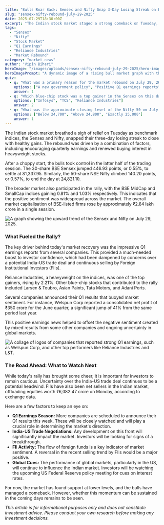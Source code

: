 ```yaml
---
title: "Bulls Roar Back: Sensex and Nifty Snap 3-Day Losing Streak on Earnings Cheer"
slug: "sensex-nifty-rebound-july-29-2025"
date: 2025-07-29T18:30:00Z
excerpt: "The Indian stock market staged a strong comeback on Tuesday, with the Sensex and Nifty both closing in the green after three consecutive days of losses. The rally was fueled by encouraging Q1 earnings reports and a rebound in blue-chip stocks like Reliance Industries and HDFC Bank."
tags:
  - "Sensex"
  - "Nifty"
  - "Stock Market"
  - "Q1 Earnings"
  - "Reliance Industries"
  - "Market Rebound"
category: "market-news"
author: "Vipin Bihari"
heroImage: "/images/uploads/sensex-nifty-rebound-july-29-2025/hero-image.jpg"
heroImagePrompt: "A dynamic image of a rising bull market graph with the BSE Sensex building in the background, symbolizing a strong market rebound in India."
quiz:
  - q: "What was a primary reason for the market rebound on July 29, 2025?"
    options: ["A new government policy", "Positive Q1 earnings reports", "A sudden drop in oil prices"]
    answer: 1
  - q: "Which blue-chip stock was a top gainer in the Sensex on this day?"
    options: ["Infosys", "TCS", "Reliance Industries"]
    answer: 2
  - q: "What was the approximate closing level of the Nifty 50 on July 29, 2025?"
    options: ["Below 24,700", "Above 24,800", "Exactly 25,000"]
    answer: 1
---
```


The Indian stock market breathed a sigh of relief on Tuesday as benchmark indices, the Sensex and Nifty, snapped their three-day losing streak to close with healthy gains. The rebound was driven by a combination of factors, including encouraging quarterly earnings and renewed buying interest in heavyweight stocks.

After a choppy start, the bulls took control in the latter half of the trading session. The 30-share BSE Sensex jumped 446.93 points, or 0.55%, to settle at 81,337.95. Similarly, the 50-share NSE Nifty climbed 140.20 points, or 0.57%, to end the day at 24,821.10.

The broader market also participated in the rally, with the BSE MidCap and SmallCap indices gaining 0.81% and 1.03% respectively. This indicates that the positive sentiment was widespread across the market. The overall market capitalisation of BSE-listed firms rose by approximately ₹2.84 lakh crore in a single session.

![A graph showing the upward trend of the Sensex and Nifty on July 29, 2025.](/images/uploads/sensex-nifty-rebound-july-29-2025/market-rebound.png)

### What Fueled the Rally?

The key driver behind today's market recovery was the impressive Q1 earnings reports from several companies. This provided a much-needed boost to investor confidence, which had been dampened by concerns over a potential India-US trade deal and continuous selling by Foreign Institutional Investors (FIIs).

Reliance Industries, a heavyweight on the indices, was one of the top gainers, rising by 2.21%. Other blue-chip stocks that contributed to the rally included Larsen & Toubro, Asian Paints, Tata Motors, and Adani Ports.

Several companies announced their Q1 results that buoyed market sentiment. For instance, Welspun Corp reported a consolidated net profit of ₹350 crore for the June quarter, a significant jump of 41% from the same period last year.

This positive earnings news helped to offset the negative sentiment created by mixed results from some other companies and ongoing uncertainty in global markets.

![A collage of logos of companies that reported strong Q1 earnings, such as Welspun Corp, and other top performers like Reliance Industries and L&T.](/images/uploads/sensex-nifty-rebound-july-29-2025/q1-earnings-stars.png)

### The Road Ahead: What to Watch Next

While today's rally has brought some cheer, it is important for investors to remain cautious. Uncertainty over the India-US trade deal continues to be a potential headwind. FIIs have also been net sellers in the Indian market, offloading equities worth ₹6,082.47 crore on Monday, according to exchange data.

Here are a few factors to keep an eye on:

*   **Q1 Earnings Season:** More companies are scheduled to announce their Q1 results this week. These will be closely watched and will play a crucial role in determining the market's direction.
*   **India-US Trade Negotiations:** Any development on this front will significantly impact the market. Investors will be looking for signs of a breakthrough.
*   **FII Activity:** The flow of foreign funds is a key indicator of market sentiment. A reversal in the recent selling trend by FIIs would be a major positive.
*   **Global Cues:** The performance of global markets, particularly in the US, will continue to influence the Indian market. Investors will be watching the upcoming US Federal Reserve policy meeting for cues on interest rates.

For now, the market has found support at lower levels, and the bulls have managed a comeback. However, whether this momentum can be sustained in the coming days remains to be seen.

*This article is for informational purposes only and does not constitute investment advice. Please conduct your own research before making any investment decisions.*